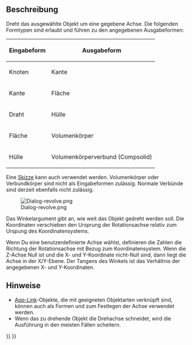 <languages/>

{{Docnav/de
|[[Part_Extrude/de|Extrudieren]]
|[[Part_Mirror/de|Spiegeln]]
|[[Part_Workbench/de|Part]]
|IconL=Part_Extrude.svg
|IconR=Part_Mirror.svg
|IconC=Workbench_Part.svg
}}

{{GuiCommand/de
|Name=Part Revolve
|Name/de=Part Drehen
|MenuLocation=Formteil → Drehen
|Workbenches=[[Part_Workbench/de|Part]]
}}

==Beschreibung==

Dreht das ausgewählte Objekt um eine gegebene Achse. Die folgenden Formtypen sind erlaubt und führen zu den angegebenen Ausgabeformen:

{| class="wikitable"
|-
! Eingabeform
! Ausgabeform
|-
| Knoten 
| Kante
|-
| Kante 
| Fläche
|-
| Draht 
| Hülle
|-
| Fläche
| Volumenkörper
|-
| Hülle
| Volumenkörperverbund (Compsolid)
|}

Eine [[Sketcher_Workbench/de|Skizze]] kann auch verwendet werden. Volumenkörper oder Verbundkörper sind nicht als Eingabeformen zulässig. Normale Verbünde sind derzeit ebenfalls nicht zulässig.

[[Image:Dialog-revolve.png]]

Das Winkelargument gibt an, wie weit das Objekt gedreht werden soll. Die Koordinaten verschieben den Ursprung der Rotationsachse relativ zum Urspung des Koordinatensystems.

Wenn Du eine benutzerdefinierte Achse wählst, definieren die Zahlen die Richtung der Rotationsachse mit Bezug zum Koordinatensystem. Wenn die Z-Achse Null ist und die X- und Y-Koordinate nicht-Null sind, dann liegt die Achse in der X/Y-Ebene. Der Tangens des Winkels ist das Verhältnis der angegebenen X- und Y-Koordinaten.

==Hinweise==

* [[App_Link/de|App-Link]]-Objekte, die mit geeigneten Objektarten verknüpft sind, können auch als Formen und zum Festlegen der Achse verwendet werden. {{Version|0.20}}
* Wenn das zu drehende Objekt die Drehachse schneidet, wird die Ausführung in den meisten Fällen scheitern.


{{Docnav/de
|[[Part_Extrude/de|Extrudieren]]
|[[Part_Mirror/de|Spiegeln]]
|[[Part_Workbench/de|Part]]
|IconL=Part_Extrude.svg
|IconR=Part_Mirror.svg
|IconC=Workbench_Part.svg
}}

{{Part Tools navi{{#translation:}}}}
{{Userdocnavi{{#translation:}}}}